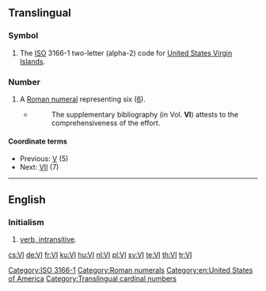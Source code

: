 {{also|vi|Vi|VI|.vi|vì|vị|v.i.|v. i.|V.I.|V. I.}}
==Translingual==

===Symbol===
{{head|mul|symbol}}

# The [[ISO]] 3166-1 two-letter (alpha-2) code for [[United States Virgin Islands]].

===Number===
{{mul-number}}

# A [[Roman numeral]] representing six ([[six|6]]).
#* {{RQ:Schuster Hepaticae V|viii}}
#*: The supplementary bibliography (in Vol. '''VI''') attests to the comprehensiveness of the effort.

====Coordinate terms====
* Previous: [[V]] (5)
* Next: [[VII]] (7)

----

==English==

===Initialism===
{{en-initialism}}

# [[intransitive verb|verb, intransitive]].

[[Category:ISO 3166-1]]
[[Category:Roman numerals]]
[[Category:en:United States of America]]
[[Category:Translingual cardinal numbers]]

[[cs:VI]]
[[de:VI]]
[[fr:VI]]
[[ku:VI]]
[[hu:VI]]
[[nl:VI]]
[[pl:VI]]
[[sv:VI]]
[[te:VI]]
[[th:VI]]
[[tr:VI]]